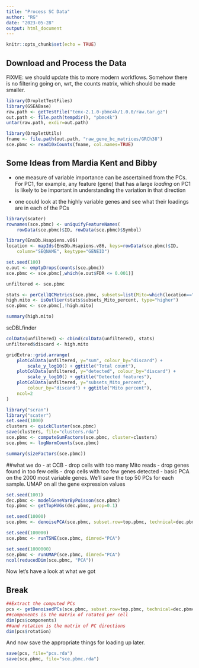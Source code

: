 ```yaml
---
title: "Process SC Data"
author: "RG"
date: "2023-05-28"
output: html_document
---
```


```r
knitr::opts_chunk$set(echo = TRUE)
```

## Download and Process the Data

FIXME:  we should update this to more modern workflows.
Somehow there is no filtering going on, wrt, the counts matrix, which should be made smaller.

```r
library(DropletTestFiles)
library(GSEABase)
raw.path <- getTestFile("tenx-2.1.0-pbmc4k/1.0.0/raw.tar.gz")
out.path <- file.path(tempdir(), "pbmc4k")
untar(raw.path, exdir=out.path)

library(DropletUtils)
fname <- file.path(out.path, "raw_gene_bc_matrices/GRCh38")
sce.pbmc <- read10xCounts(fname, col.names=TRUE)
```

## Some Ideas from Mardia Kent and Bibby

- one measure of variable importance can be ascertained from the PCs.  For PC1, for example, any feature (gene) that has a large *loading* on PC1 is likely to be important in understanding the variation in that direction

- one could look at the highly variable genes and see what their loadings are in each of the PCs


```r
library(scater)
rownames(sce.pbmc) <- uniquifyFeatureNames(
    rowData(sce.pbmc)$ID, rowData(sce.pbmc)$Symbol)

library(EnsDb.Hsapiens.v86)
location <- mapIds(EnsDb.Hsapiens.v86, keys=rowData(sce.pbmc)$ID, 
    column="SEQNAME", keytype="GENEID")

```

```r
set.seed(100)
e.out <- emptyDrops(counts(sce.pbmc))
sce.pbmc <- sce.pbmc[,which(e.out$FDR <= 0.001)]

unfiltered <- sce.pbmc

stats <- perCellQCMetrics(sce.pbmc, subsets=list(Mito=which(location=="MT")))
high.mito <- isOutlier(stats$subsets_Mito_percent, type="higher")
sce.pbmc <- sce.pbmc[,!high.mito]

summary(high.mito)
```

scDBLfinder

```r
colData(unfiltered) <- cbind(colData(unfiltered), stats)
unfiltered$discard <- high.mito

gridExtra::grid.arrange(
    plotColData(unfiltered, y="sum", colour_by="discard") +
        scale_y_log10() + ggtitle("Total count"),
    plotColData(unfiltered, y="detected", colour_by="discard") +
        scale_y_log10() + ggtitle("Detected features"),
    plotColData(unfiltered, y="subsets_Mito_percent",
        colour_by="discard") + ggtitle("Mito percent"),
    ncol=2
)

```

```r
library("scran")
library("scater")
set.seed(1000)
clusters <- quickCluster(sce.pbmc)
save(clusters, file="clusters.rda")
sce.pbmc <- computeSumFactors(sce.pbmc, cluster=clusters)
sce.pbmc <- logNormCounts(sce.pbmc)

summary(sizeFactors(sce.pbmc))
```

##what we do - at CCB
- drop cells with too many Mito reads
- drop genes found in too few cells
- drop cells with too few genes detected
- 
basic PCA on the 2000 most variable genes. We’ll save the top 50 PCs for each sample.
UMAP on all the gene expression values


```r
set.seed(1001)
dec.pbmc <- modelGeneVarByPoisson(sce.pbmc)
top.pbmc <- getTopHVGs(dec.pbmc, prop=0.1)

set.seed(10000)
sce.pbmc <- denoisePCA(sce.pbmc, subset.row=top.pbmc, technical=dec.pbmc)

set.seed(100000)
sce.pbmc <- runTSNE(sce.pbmc, dimred="PCA")

set.seed(1000000)
sce.pbmc <- runUMAP(sce.pbmc, dimred="PCA")
ncol(reducedDim(sce.pbmc, "PCA"))
```
Now let's have a look at what we got

## Break

```r
##Extract the computed PCs
pcs <- getDenoisedPCs(sce.pbmc, subset.row=top.pbmc, technical=dec.pbmc)
##components is the matrix of rotated per cell 
dim(pcs$components)
##and rotation is the matrix of PC directions
dim(pcs$rotation)
```

And now save the appropriate things for loading up later.
```r
save(pcs, file="pcs.rda")
save(sce.pbmc, file="sce.pbmc.rda")


```
